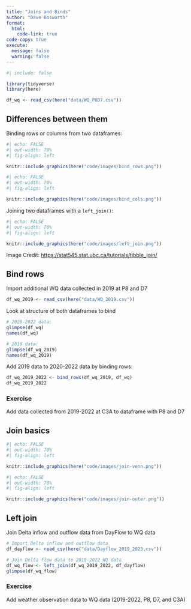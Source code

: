 ```yaml
---
title: "Joins and Binds"
author: "Dave Bosworth"
format:
  html:
    code-link: true
code-copy: true
execute: 
  message: false
  warning: false
---
```


```r
#| include: false

library(tidyverse)
library(here)

df_wq <- read_csv(here("data/WQ_P8D7.csv"))
```

## Differences between them

Binding rows or columns from two dataframes:

```r
#| echo: FALSE
#| out-width: 70%
#| fig-align: left

knitr::include_graphics(here("code/images/bind_rows.png"))
```

```r
#| echo: FALSE
#| out-width: 70%
#| fig-align: left

knitr::include_graphics(here("code/images/bind_cols.png"))
```

Joining two dataframes with a `left_join()`:

```r
#| echo: FALSE
#| out-width: 70%
#| fig-align: left

knitr::include_graphics(here("code/images/left_join.png"))
```

Image Credit: <https://stat545.stat.ubc.ca/tutorials/tibble_join/>

## Bind rows

Import additional WQ data collected in 2019 at P8 and D7

```r
df_wq_2019 <- read_csv(here("data/WQ_2019.csv"))
```

Look at structure of both dataframes to bind

```r
# 2020-2022 data:
glimpse(df_wq)
names(df_wq)

# 2019 data:
glimpse(df_wq_2019)
names(df_wq_2019)
```

Add 2019 data to 2020-2022 data by binding rows:

```r
df_wq_2019_2022 <- bind_rows(df_wq_2019, df_wq)
df_wq_2019_2022
```

### Exercise

Add data collected from 2019-2022 at C3A to dataframe with P8 and D7

## Join basics

```r
#| echo: FALSE
#| out-width: 70%
#| fig-align: left

knitr::include_graphics(here("code/images/join-venn.png"))
```

```r
#| echo: FALSE
#| out-width: 70%
#| fig-align: left

knitr::include_graphics(here("code/images/join-outer.png"))
```

## Left join

Join Delta inflow and outflow data from DayFlow to WQ data

```r
# Import Delta inflow and outflow data
df_dayflow <- read_csv(here("data/Dayflow_2019_2023.csv"))

# Join Delta flow data to 2019-2022 WQ data
df_wq_flow <- left_join(df_wq_2019_2022, df_dayflow)
glimpse(df_wq_flow)
```

### Exercise

Add weather observation data to WQ data (2019-2022, P8, D7, and C3A)

